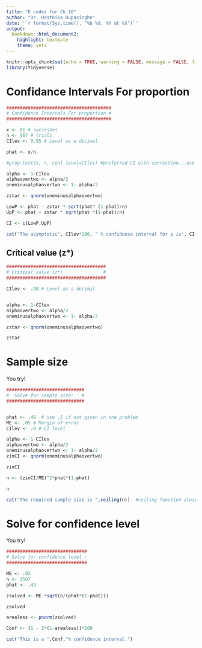 ```yaml
---
title: "R codes for Ch 18"
author: "Dr. Hasthika Rupasinghe"
date: '`r format(Sys.time(), "%b %d, %Y at %X")`'
output:
  bookdown::html_document2:
    highlight: textmate
    theme: yeti
---
```



```r
knitr::opts_chunk$set(echo = TRUE, warning = FALSE, message = FALSE, fig.align = "center", comment = NA)
library(tidyverse)
```

# Confidance Intervals For proportion

```r

#######################################
# Confidance Intervals For proportion #
#######################################

x <- 81 # successes
n <- 567 # trials
CIlev <- 0.95 # Level as a decimal

phat <- x/n

#prop.test(x, n, conf.level=CIlev) #preferred CI with correction...use professionally

alpha <- 1-CIlev
alphaovertwo <- alpha/2
oneminusalphaovertwo <- 1- alpha/2

zstar <- qnorm(oneminusalphaovertwo) 

LowP <- phat - zstar * sqrt(phat* (1-phat)/n)
UpP <- phat + zstar * sqrt(phat *(1-phat)/n)

CI <- c(LowP,UpP)

cat("The asymptotic", CIlev*100, " % confidence interval for p is", CI) #concatenate
```


## Critical value (z*)

```r

#####################################
# Critical value (z*)               #
#####################################

CIlev <- .98 # Level as a decimal


alpha <- 1-CIlev
alphaovertwo <- alpha/2
oneminusalphaovertwo <- 1- alpha/2

zstar <- qnorm(oneminusalphaovertwo) 

zstar

```


# Sample size

You try!

```r

#############################
#  Solve for sample size:   #
#############################


phat <- .46  # use .5 if not given in the problem
ME <- .05 # Margin of error 
CIlev <- .9 # CI level

alpha <- 1-CIlev
alphaovertwo <- alpha/2
oneminusalphaovertwo <- 1- alpha/2
zinCI <- qnorm(oneminusalphaovertwo)

zinCI

n <- (zinCI/ME)^2*phat*(1-phat)

n

cat("The required sample size is ",ceiling(n))  #ceiling function always goes up to the next integer
```


# Solve for confidence level

You try!

```r
##############################
# Solve for confidence level :
##############################

ME <- .03
n <- 1507
phat <- .49

zsolved <- ME *sqrt(n/(phat*(1-phat)))

zsolved

arealess <- pnorm(zsolved)

Conf <- (1 - 2*(1-arealess))*100

cat("This is a ",Conf,"% confidence interval.")

```


